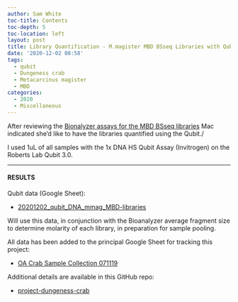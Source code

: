 ```yaml
---
author: Sam White
toc-title: Contents
toc-depth: 5
toc-location: left
layout: post
title: Library Quantification - M.magister MBD BSseq Libraries with Qubit
date: '2020-12-02 08:58'
tags:
  - qubit
  - Dungeness crab
  - Metacarcinus magister
  - MBD
categories:
  - 2020
  - Miscellaneous
---
```

After reviewing the [Bionalyzer assays for the MBD BSseq libraries](https://robertslab.github.io/sams-notebook/posts/2020/2020-11-25-Bioanalyzer---M.magister-MBD-BSseq-Libraries/) Mac indicated she'd like to have the libraries quantified using the Qubit./

I used 1uL of all samples with the 1x DNA HS Qubit Assay (Invitrogen) on the Roberts Lab Qubit 3.0.

---

#### RESULTS

Qubit data (Google Sheet):

- [20201202_qubit_DNA_mmag_MBD-libraries](https://docs.google.com/spreadsheets/d/1og3084vUozB8cQEpja3nVl3G7_reLGVq5RlvaVCkNWw/edit?usp=sharing)

Will use this data, in conjunction with the Bioanalyzer average fragment size to determine molarity of each library, in preparation for sample pooling.

All data has been added to the principal Google Sheet for tracking this project:

- [OA Crab Sample Collection 071119](https://docs.google.com/spreadsheets/d/1ym0XnYVts98tIUCn0kIaU6VuvqxzV7LoSx9RHwLdiIs/edit#gid=1430155532)

Additional details are available in this GitHub repo:

- [project-dungeness-crab](https://github.com/RobertsLab/project-dungeness-crab)
